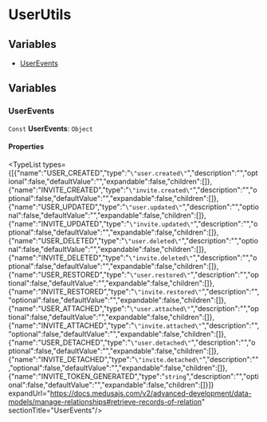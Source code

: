 
# UserUtils

## Variables

- [UserEvents](page.mdx#userevents)

## Variables

### UserEvents

 `Const` **UserEvents**: `Object`

#### Properties

<TypeList types={[{"name":"USER_CREATED","type":"`\"user.created\"`","description":"","optional":false,"defaultValue":"","expandable":false,"children":[]},{"name":"INVITE_CREATED","type":"`\"invite.created\"`","description":"","optional":false,"defaultValue":"","expandable":false,"children":[]},{"name":"USER_UPDATED","type":"`\"user.updated\"`","description":"","optional":false,"defaultValue":"","expandable":false,"children":[]},{"name":"INVITE_UPDATED","type":"`\"invite.updated\"`","description":"","optional":false,"defaultValue":"","expandable":false,"children":[]},{"name":"USER_DELETED","type":"`\"user.deleted\"`","description":"","optional":false,"defaultValue":"","expandable":false,"children":[]},{"name":"INVITE_DELETED","type":"`\"invite.deleted\"`","description":"","optional":false,"defaultValue":"","expandable":false,"children":[]},{"name":"USER_RESTORED","type":"`\"user.restored\"`","description":"","optional":false,"defaultValue":"","expandable":false,"children":[]},{"name":"INVITE_RESTORED","type":"`\"invite.restored\"`","description":"","optional":false,"defaultValue":"","expandable":false,"children":[]},{"name":"USER_ATTACHED","type":"`\"user.attached\"`","description":"","optional":false,"defaultValue":"","expandable":false,"children":[]},{"name":"INVITE_ATTACHED","type":"`\"invite.attached\"`","description":"","optional":false,"defaultValue":"","expandable":false,"children":[]},{"name":"USER_DETACHED","type":"`\"user.detached\"`","description":"","optional":false,"defaultValue":"","expandable":false,"children":[]},{"name":"INVITE_DETACHED","type":"`\"invite.detached\"`","description":"","optional":false,"defaultValue":"","expandable":false,"children":[]},{"name":"INVITE_TOKEN_GENERATED","type":"`string`","description":"","optional":false,"defaultValue":"","expandable":false,"children":[]}]} expandUrl="https://docs.medusajs.com/v2/advanced-development/data-models/manage-relationships#retrieve-records-of-relation" sectionTitle="UserEvents"/>
